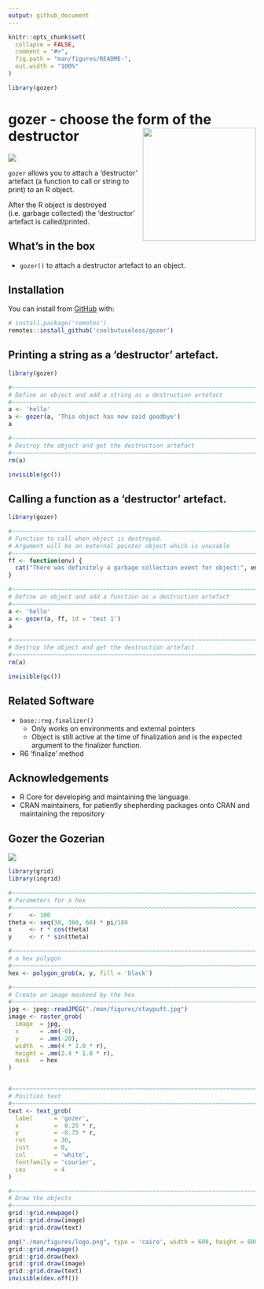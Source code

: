 ```yaml
---
output: github_document
---
```


<!-- README.md is generated from README.Rmd. Please edit that file -->

```r
knitr::opts_chunk$set(
  collapse = FALSE,
  comment = "#>",
  fig.path = "man/figures/README-",
  out.width = "100%"
)

library(gozer)
```

# gozer - choose the form of the destructor <img src="man/figures/logo.png" align="right" height="230/"/>

<!-- badges: start -->
![](https://img.shields.io/badge/cool-useless-green.svg)
<!-- badges: end -->

`gozer` allows you to attach  a 'destructor' artefact (a function to call or string to print) 
to an R object.

After the R object is destroyed (i.e. garbage collected) the 'destructor' artefact
is called/printed.

## What's in the box

* `gozer()` to attach a destructor artefact to an object.


## Installation

You can install from [GitHub](https://github.com/coolbutuseless/gozer) with:

``` r
# install.package('remotes')
remotes::install_github('coolbutuseless/gozer')
```


## Printing a string as a 'destructor' artefact.


```r
library(gozer)

#~~~~~~~~~~~~~~~~~~~~~~~~~~~~~~~~~~~~~~~~~~~~~~~~~~~~~~~~~~~~~~~~~~~~~~~~~~~~~
# Define an object and add a string as a destruction artefact
#~~~~~~~~~~~~~~~~~~~~~~~~~~~~~~~~~~~~~~~~~~~~~~~~~~~~~~~~~~~~~~~~~~~~~~~~~~~~~
a <- 'hello'
a <- gozer(a, 'This object has now said goodbye')
a

#~~~~~~~~~~~~~~~~~~~~~~~~~~~~~~~~~~~~~~~~~~~~~~~~~~~~~~~~~~~~~~~~~~~~~~~~~~~~~
# Destroy the object and get the destruction artefact
#~~~~~~~~~~~~~~~~~~~~~~~~~~~~~~~~~~~~~~~~~~~~~~~~~~~~~~~~~~~~~~~~~~~~~~~~~~~~~
rm(a)

invisible(gc())
```


## Calling a function as a 'destructor' artefact.


```r
library(gozer)

#~~~~~~~~~~~~~~~~~~~~~~~~~~~~~~~~~~~~~~~~~~~~~~~~~~~~~~~~~~~~~~~~~~~~~~~~~~~~~
# Function to call when object is destroyed. 
# Argument will be an external pointer object which is unusable
#~~~~~~~~~~~~~~~~~~~~~~~~~~~~~~~~~~~~~~~~~~~~~~~~~~~~~~~~~~~~~~~~~~~~~~~~~~~~~
ff <- function(env) {
  cat("There was definitely a garbage collection event for object:", env$id, "\n")
}

#~~~~~~~~~~~~~~~~~~~~~~~~~~~~~~~~~~~~~~~~~~~~~~~~~~~~~~~~~~~~~~~~~~~~~~~~~~~~~
# Define an object and add a function as a destruction artefact
#~~~~~~~~~~~~~~~~~~~~~~~~~~~~~~~~~~~~~~~~~~~~~~~~~~~~~~~~~~~~~~~~~~~~~~~~~~~~~
a <- 'hello'
a <- gozer(a, ff, id = 'test 1')
a

#~~~~~~~~~~~~~~~~~~~~~~~~~~~~~~~~~~~~~~~~~~~~~~~~~~~~~~~~~~~~~~~~~~~~~~~~~~~~~
# Destroy the object and get the destruction artefact
#~~~~~~~~~~~~~~~~~~~~~~~~~~~~~~~~~~~~~~~~~~~~~~~~~~~~~~~~~~~~~~~~~~~~~~~~~~~~~
rm(a)

invisible(gc())
```



## Related Software

* `base::reg.finalizer()`
    * Only works on environments and external pointers
    * Object is still active at the time of finalization and is the expected
      argument to the finalizer function.
* R6 'finalize' method


## Acknowledgements

* R Core for developing and maintaining the language.
* CRAN maintainers, for patiently shepherding packages onto CRAN and maintaining
  the repository


## Gozer the Gozerian

<img src="man/figures/gozer.jpg">



```r
library(grid)
library(ingrid)

#~~~~~~~~~~~~~~~~~~~~~~~~~~~~~~~~~~~~~~~~~~~~~~~~~~~~~~~~~~~~~~~~~~~~~~~~~~~~~
# Parameters for a hex
#~~~~~~~~~~~~~~~~~~~~~~~~~~~~~~~~~~~~~~~~~~~~~~~~~~~~~~~~~~~~~~~~~~~~~~~~~~~~~
r     <- 100
theta <- seq(30, 360, 60) * pi/180 
x     <- r * cos(theta)
y     <- r * sin(theta)

#~~~~~~~~~~~~~~~~~~~~~~~~~~~~~~~~~~~~~~~~~~~~~~~~~~~~~~~~~~~~~~~~~~~~~~~~~~~~~
# a hex polygon
#~~~~~~~~~~~~~~~~~~~~~~~~~~~~~~~~~~~~~~~~~~~~~~~~~~~~~~~~~~~~~~~~~~~~~~~~~~~~~
hex <- polygon_grob(x, y, fill = 'black')

#~~~~~~~~~~~~~~~~~~~~~~~~~~~~~~~~~~~~~~~~~~~~~~~~~~~~~~~~~~~~~~~~~~~~~~~~~~~~~
# Create an image maskeed by the hex
#~~~~~~~~~~~~~~~~~~~~~~~~~~~~~~~~~~~~~~~~~~~~~~~~~~~~~~~~~~~~~~~~~~~~~~~~~~~~~
jpg <- jpeg::readJPEG("./man/figures/staypuft.jpg")
image <- raster_grob(
  image  = jpg, 
  x      = .mm(-0),
  y      = .mm(-20),
  width  = .mm(4 * 1.0 * r), 
  height = .mm(2.4 * 1.0 * r),
  mask   = hex
)


#~~~~~~~~~~~~~~~~~~~~~~~~~~~~~~~~~~~~~~~~~~~~~~~~~~~~~~~~~~~~~~~~~~~~~~~~~~~~~
# Position text
#~~~~~~~~~~~~~~~~~~~~~~~~~~~~~~~~~~~~~~~~~~~~~~~~~~~~~~~~~~~~~~~~~~~~~~~~~~~~~
text <- text_grob(
  label      = 'gozer',
  x          =  0.25 * r,
  y          = -0.75 * r, 
  rot        = 30,
  just       = 0,
  col        = 'white', 
  fontfamily = 'courier',
  cex        = 4
)

#~~~~~~~~~~~~~~~~~~~~~~~~~~~~~~~~~~~~~~~~~~~~~~~~~~~~~~~~~~~~~~~~~~~~~~~~~~~~~
# Draw the objects
#~~~~~~~~~~~~~~~~~~~~~~~~~~~~~~~~~~~~~~~~~~~~~~~~~~~~~~~~~~~~~~~~~~~~~~~~~~~~~
grid::grid.newpage()
grid::grid.draw(image)
grid::grid.draw(text)
```


```r
png("./man/figures/logo.png", type = 'cairo', width = 600, height = 600, bg = 'transparent')
grid::grid.newpage()
grid::grid.draw(hex)
grid::grid.draw(image)
grid::grid.draw(text)
invisible(dev.off())
```
